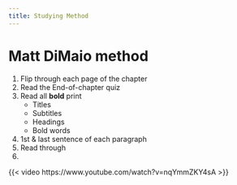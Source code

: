 ```yaml
---
title: Studying Method
---
```


# Matt DiMaio method

1. Flip through each page of the chapter
1. Read the End-of-chapter quiz
1. Read all **bold** print
    - Titles
    - Subtitles
    - Headings
    - Bold words
1. 1st & last sentence of each paragraph
1. Read through
1. 


{{< video https://www.youtube.com/watch?v=nqYmmZKY4sA >}}